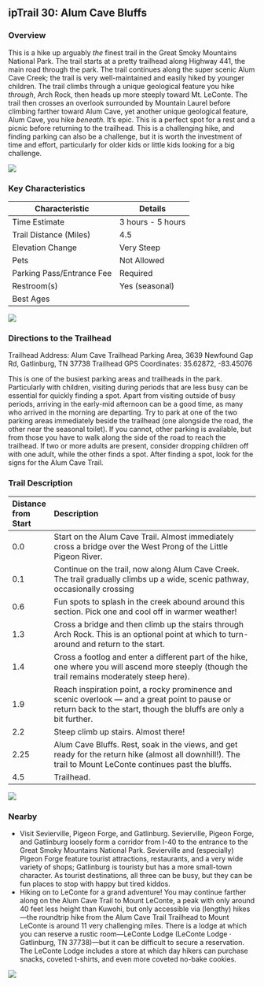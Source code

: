 ## ipTrail 30: Alum Cave Bluffs

### Overview

This is a hike up arguably *the* finest trail in the Great Smoky Mountains National Park. The trail starts at a pretty trailhead along Highway 441, the main road through the park. The trail continues along the super scenic Alum Cave Creek; the trail is very well-maintained and easily hiked by younger children. The trail climbs through a unique geological feature you hike *through*, Arch Rock, then heads up more steeply toward Mt. LeConte. The trail then crosses an overlook surrounded by Mountain Laurel before climbing farther toward Alum Cave, yet another unique geological feature, Alum Cave, you hike *beneath.* It's epic. This is a perfect spot for a rest and a picnic before returning to the trailhead. This is a challenging hike, and finding parking can also be a challenge, but it is worth the investment of time and effort, particularly for older kids or little kids looking for a big challenge.

![](img/trail-30-figure-01.jpg)

### Key Characteristics

| **Characteristic**        | **Details**       |
|---------------------------|-------------------|
| Time Estimate             | 3 hours - 5 hours |
| Trail Distance (Miles)    | 4.5               |
| Elevation Change          | Very Steep        |
| Pets                      | Not Allowed       |
| Parking Pass/Entrance Fee | Required          |
| Restroom(s)               | Yes (seasonal)    |
| Best Ages                 |                   |

![](maps/trail-30-map.jpeg)

### Directions to the Trailhead

Trailhead Address: Alum Cave Trailhead Parking Area, 3639 Newfound Gap Rd, Gatlinburg, TN 37738 Trailhead GPS Coordinates: 35.62872, -83.45076

This is one of the busiest parking areas and trailheads in the park. Particularly with children, visiting during periods that are less busy can be essential for quickly finding a spot. Apart from visiting outside of busy periods, arriving in the early-mid afternoon can be a good time, as many who arrived in the morning are departing. Try to park at one of the two parking areas immediately beside the trailhead (one alongside the road, the other near the seasonal toilet). If you cannot, other parking is available, but from those you have to walk along the side of the road to reach the trailhead. If two or more adults are present, consider dropping children off with one adult, while the other finds a spot. After finding a spot, look for the signs for the Alum Cave Trail.

### Trail Description

| Distance from Start | Description                                                                                                                                                           |
|:--------------------|:----------------------------------------------------------------------------------------------------------------------------------------------------------------------|
| 0.0                 | Start on the Alum Cave Trail. Almost immediately cross a bridge over the West Prong of the Little Pigeon River.                                                       |
| 0.1                 | Continue on the trail, now along Alum Cave Creek. The trail gradually climbs up a wide, scenic pathway, occasionally crossing                                         |
| 0.6                 | Fun spots to splash in the creek abound around this section. Pick one and cool off in warmer weather!                                                                 |
| 1.3                 | Cross a bridge and then climb up the stairs through Arch Rock. This is an optional point at which to turn-around and return to the start.                             |
| 1.4                 | Cross a footlog and enter a different part of the hike, one where you will ascend more steeply (though the trail remains moderately steep here).                      |
| 1.9                 | Reach inspiration point, a rocky prominence and scenic overlook --- and a great point to pause or return back to the start, though the bluffs are only a bit further. |
| 2.2                 | Steep climb up stairs. Almost there!                                                                                                                                  |
| 2.25                | Alum Cave Bluffs. Rest, soak in the views, and get ready for the return hike (almost all downhill!). The trail to Mount LeConte continues past the bluffs.            |
| 4.5                 | Trailhead.                                                                                                                                                            |

![](img/trail-30-figure-02.jpg)

### Nearby

-   Visit Sevierville, Pigeon Forge, and Gatlinburg. Sevierville, Pigeon Forge, and Gatlinburg loosely form a corridor from I-40 to the entrance to the Great Smoky Mountains National Park. Sevierville and (especially) Pigeon Forge feature tourist attractions, restaurants, and a very wide variety of shops; Gatlinburg is touristy but has a more small-town character. As tourist destinations, all three can be busy, but they can be fun places to stop with happy but tired kiddos.
-   Hiking on to LeConte for a grand adventure! You may continue farther along on the Alum Cave Trail to Mount LeConte, a peak with only around 40 feet less height than Kuwohi, but only accessible via (lengthy) hikes---the roundtrip hike from the Alum Cave Trail Trailhead to Mount LeConte is around 11 very challenging miles. There is a lodge at which you can reserve a rustic room---LeConte Lodge (LeConte Lodge · Gatlinburg, TN 37738)---but it can be difficult to secure a reservation. The LeConte Lodge includes a store at which day hikers can purchase snacks, coveted t-shirts, and even more coveted no-bake cookies.

![](img/trail-30-figure-03.jpg)
